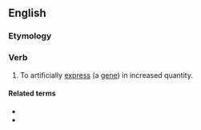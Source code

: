 ==English==

===Etymology===
{{prefix|en|over|express}}

===Verb===
{{en-verb}}

# {{lb|en|genetics|transitive}} To artificially [[express]] (a [[gene]]) in increased quantity.
#: {{ant|en|underexpress}}

====Related terms====
* {{l|en|overexpresser}}
* {{l|en|overexpression}}